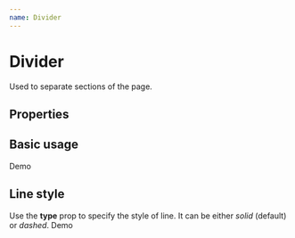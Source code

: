 ```yaml
---
name: Divider
---
```



# Divider

Used to separate sections of the page.

## Properties
<PropsTable of={Divider} />

## Basic usage
<Playground>
    <Divider>
        Demo
    </Divider>
</Playground>

## Line style
Use the **type** prop to specify the style of line. It can be either _solid_ (default) or _dashed_.
<Playground>
    <Divider type="dashed">
        Demo
    </Divider>
</Playground>